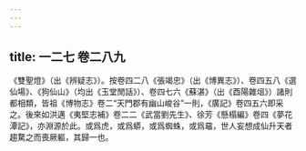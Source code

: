 ```yaml
---
---
---
```

title: 一二七 卷二八九
---




《雙聖燈》（出《辨疑志》）。按卷四二八《張竭忠》（出《博異志》）、卷四五八《選仙場》、《狗仙山》（均出《玉堂閒話》）、卷四七六《蘇湛》（出《酉陽雜俎》）諸則都相類，皆祖《博物志》卷二“天門郡有幽山峻谷”一則，《廣記》卷四五六即采之。後來如洪邁《夷堅志補》卷二二《武當劉先生》、徐芳《懸榻編》卷四《夢花潭記》，亦淵源於此。或爲虎，或爲蟒，或爲蜘蛛，或爲黿，世人妄想成仙升天者趨騖之而喪厥軀，其歸一也。